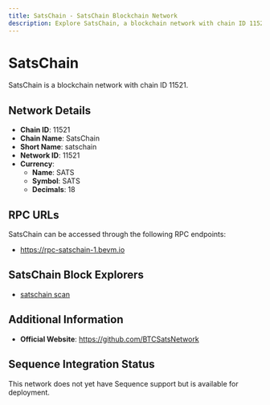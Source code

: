 ```yaml
--- 
title: SatsChain - SatsChain Blockchain Network
description: Explore SatsChain, a blockchain network with chain ID 11521. Learn about its native currency, SATS, and how to interact with the network.
---
```


# SatsChain

SatsChain is a blockchain network with chain ID 11521.

## Network Details

- **Chain ID**: 11521
- **Chain Name**: SatsChain
- **Short Name**: satschain
- **Network ID**: 11521
- **Currency**: 
  - **Name**: SATS
  - **Symbol**: SATS
  - **Decimals**: 18

## RPC URLs

SatsChain can be accessed through the following RPC endpoints:

- https://rpc-satschain-1.bevm.io

## SatsChain Block Explorers

- [satschain scan](https://scan-satschain.bevm.io)

## Additional Information

- **Official Website**: https://github.com/BTCSatsNetwork

## Sequence Integration Status

This network does not yet have Sequence support but is available for deployment.
